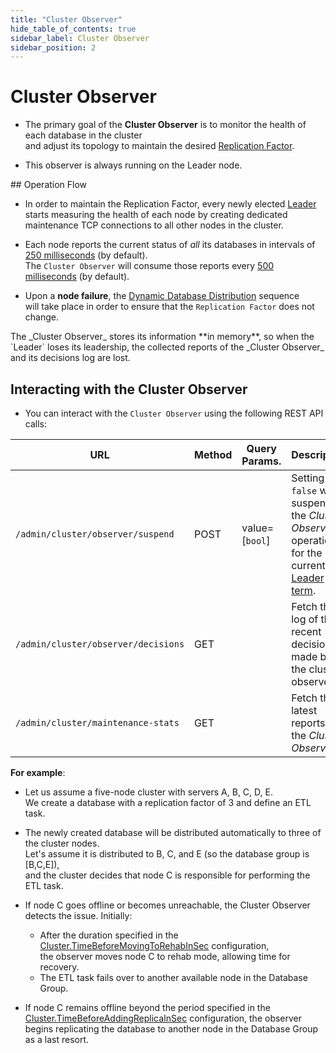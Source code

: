 ```yaml
---
title: "Cluster Observer"
hide_table_of_contents: true
sidebar_label: Cluster Observer
sidebar_position: 2
---
```



# Cluster Observer
<Admonition type="note" title="Note">

* The primary goal of the **Cluster Observer** is to monitor the health of each database in the cluster  
  and adjust its topology to maintain the desired [Replication Factor](../../../server/clustering/distribution/distributed-database.mdx#replication-factor).

* This observer is always running on the Leader node.  
</Admonition>
## Operation Flow

* In order to maintain the Replication Factor, every newly elected [Leader](../../../server/clustering/rachis/cluster-topology.mdx#leader) starts measuring the health of each node 
  by creating dedicated maintenance TCP connections to all other nodes in the cluster.  

* Each node reports the current status of _all_  its databases in intervals of [250 milliseconds](../../../server/configuration/cluster-configuration.mdx#clusterworkersampleperiodinms) (by default).  
  The `Cluster Observer` will consume those reports every [500 milliseconds](../../../server/configuration/cluster-configuration.mdx#clustersupervisorsampleperiodinms) (by default).  

* Upon a **node failure**, the [Dynamic Database Distribution](../../../server/clustering/distribution/distributed-database.mdx#dynamic-database-distribution) sequence  
  will take place in order to ensure that the `Replication Factor` does not change.  

<Admonition type="note" title="Note" id="note" href="#note">
The _Cluster Observer_ stores its information **in memory**, so when the `Leader` loses its leadership, the collected reports of the _Cluster Observer_ and its decisions log are lost.  
</Admonition>


## Interacting with the Cluster Observer

* You can interact with the `Cluster Observer` using the following REST API calls:  

| URL | Method | Query Params. | Description |
| - | - | - | - |
| `/admin/cluster/observer/suspend` | POST | value=[`bool`] | Setting `false` will suspend the _Cluster Observer_ operation for the current [Leader term](../../../studio/cluster/cluster-view.mdx#cluster-nodes-states-&-types-flow). |
| `/admin/cluster/observer/decisions` | GET | | Fetch the log of the recent decisions made by the cluster observer. |
| `/admin/cluster/maintenance-stats` | GET | | Fetch the latest reports of the _Cluster Observer_ |


<Admonition type="note" title="Note">

**For example**:

* Let us assume a five-node cluster with servers A, B, C, D, E.  
  We create a database with a replication factor of 3 and define an ETL task.

* The newly created database will be distributed automatically to three of the cluster nodes.  
  Let's assume it is distributed to B, C, and E (so the database group is [B,C,E]),  
  and the cluster decides that node C is responsible for performing the ETL task.

* If node C goes offline or becomes unreachable, the Cluster Observer detects the issue.
  Initially:
    * After the duration specified in the [Cluster.TimeBeforeMovingToRehabInSec](../../../server/configuration/cluster-configuration.mdx#clustertimebeforemovingtorehabinsec) configuration,  
      the observer moves node C to rehab mode, allowing time for recovery.
    * The ETL task fails over to another available node in the Database Group.

* If node C remains offline beyond the period specified in the [Cluster.TimeBeforeAddingReplicaInSec](../../../server/configuration/cluster-configuration.mdx#clustertimebeforeaddingreplicainsec) configuration, the observer begins replicating the database to another node in the Database Group as a last resort.

</Admonition>
